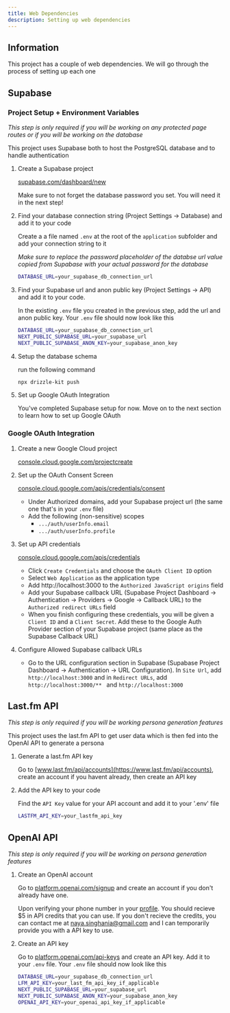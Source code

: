```yaml
---
title: Web Dependencies
description: Setting up web dependencies
---
```


## Information
This project has a couple of web dependencies. We will go through the process of setting up each one

## Supabase

### Project Setup + Environment Variables

*This step is only required if you will be working on any protected page routes or if you will be working on the database*

This project uses Supabase both to host the PostgreSQL database and to handle authentication

<Steps>

1. Create a Supabase project

    [supabase.com/dashboard/new](supabase.com/dashboard/new)

    Make sure to not forget the database password you set. You will need it in the next step!

2. Find your database connection string (Project Settings -> Database) and add it to your code

    Create a a file named `.env` at the root of the `application` subfolder and add your connection string to it

    *Make sure to replace the password placeholder of the databse url value copied from Supabase with your actual password for the database*

    ```bash
    DATABASE_URL=your_supabase_db_connection_url
    ```

3. Find your Supabase url and anon public key (Project Settings -> API) and add it to your code.

    In the existing `.env` file you created in the previous step, add the url and anon public key. Your `.env` file should now look like this

    ```bash
    DATABASE_URL=your_supabase_db_connection_url
    NEXT_PUBLIC_SUPABASE_URL=your_supabase_url
    NEXT_PUBLIC_SUPABASE_ANON_KEY=your_supabase_anon_key
    ```

4. Setup the database schema

    run the following command
    ```bash
    npx drizzle-kit push
    ```

5. Set up Google OAuth Integration

    You've completed Supabase setup for now. Move on to the next section to learn how to set up Google OAuth

</Steps>

### Google OAuth Integration

<Steps>

1. Create a new Google Cloud project

    [console.cloud.google.com/projectcreate](https://console.cloud.google.com/projectcreate)

2. Set up the OAuth Consent Screen

    [console.cloud.google.com/apis/credentials/consent](https://console.cloud.google.com/apis/credentials/consent)

    - Under Authorized domains, add your Supabase project url (the same one that's in your `.env` file)
    - Add the following (non-sensitive) scopes
        - `.../auth/userInfo.email`
        - `.../auth/userInfo.profile`

3. Set up API credentials

    [console.cloud.google.com/apis/credentials](https://console.cloud.google.com/apis/credentials)

    - Click `Create Credentials` and choose the `OAuth Client ID` option
    - Select `Web Application` as the application type
    - Add http://localhost:3000 to the `Authorized JavaScript origins` field
    - Add your Supabase callback URL (Supabase Project Dashboard -> Authentication -> Providers -> Google -> Callback URL) to the `Authorized redirect URLs` field
    - When you finish configuring these credentials, you will be given a `Client ID` and a `Client Secret`. Add these to the Google Auth Provider section of your Supabase project (same place as the Supabase Callback URL)

4. Configure Allowed Supabase callback URLs

    - Go to the URL configuration section in Supabase (Supabase Project Dashboard -> Authentication -> URL Configuration). In `Site Url`, add `http://localhost:3000` and in `Redirect URLs`, add `http://localhost:3000/**
` and `http://localhost:3000`

</Steps>

## Last.fm API

*This step is only required if you will be working persona generation features*

This project uses the last.fm API to get user data which is then fed into the OpenAI API to generate a persona

<Steps>

1. Generate a last.fm API key

    Go to [www.last.fm/api/accounts](https://www.last.fm/api/accounts), create an account if you havent already, then create an API key

2. Add the API key to your code

    Find the `API Key` value for your API account and add it to your '.env' file

    ```bash
    LASTFM_API_KEY=your_lastfm_api_key
    ```

</Steps>

## OpenAI API

*This step is only required if you will be working on persona generation features*

<Steps>

1. Create an OpenAI account

    Go to [platform.openai.com/signup](https://platform.openai.com/signup) and create an account if you don't already have one.

    Upon verifying your phone number in your [profile](https://platform.openai.com/settings/profile). You should recieve $5 in API credits that you can use. If you don't recieve the credits, you can contact me at naya.singhania@gmail.com and I can temporarily provide you with a API key to use.

2. Create an API key

    Go to [platform.openai.com/api-keys](https://platform.openai.com/api-keys) and create an API key. Add it to your `.env` file. Your `.env` file should now look like this

    ```bash
    DATABASE_URL=your_supabase_db_connection_url
    LFM_API_KEY=your_last_fm_api_key_if_applicable
    NEXT_PUBLIC_SUPABASE_URL=your_supabase_url
    NEXT_PUBLIC_SUPABASE_ANON_KEY=your_supabase_anon_key
    OPENAI_API_KEY=your_openai_api_key_if_applicable
    ```

</Steps>

